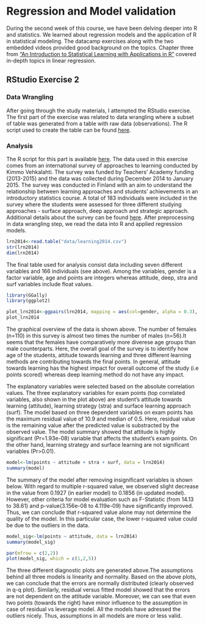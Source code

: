 # Regression and Model validation

During the second week of this course, we have been delving deeper into R and statistics. We learned about regression models and the application of R in statistical modeling. The datacamp exercises along with the two embedded videos provided good background on the topics. Chapter three from ["An Introduction to Statistical Learning with Applications in R"](http://www-bcf.usc.edu/~gareth/ISL/) covered in-depth topics in linear regression. 

## RStudio Exercise 2
### Data Wrangling
After going through the study materials, I attempted the RStudio exercise. The first part of the exercise was related to data wrangling where a subset of table was generated from a table with raw data (observations). The R script used to create the table can be found [here](https://github.com/kisun/IODS-project/tree/master/data/create_learning2014.R).

### Analysis
The R script for this part is available [here](https://github.com/kisun/IODS-project/tree/master/data/analysis.R).
The data used in this exercise comes from an international survey of approaches to learning conducted by Kimmo Vehkalahti. The survey was funded by Teachers' Academy funding (2013-2015) and the data was collected during December 2014 to January 2015. The survey was conducted in Finland with an aim to understand the relationship between learning approaches and students' achievements in an introductory statistics course. A total of 183 individuals were included in the survey where the students were assessed for three different studying approaches - surface approach, deep approach and strategic approach. Additional details about the survey can be found [here](http://www.slideshare.net/kimmovehkalahti/the-relationship-between-learning-approaches-and-students-achievements-in-an-introductory-statistics-course-in-finland
). After preprocessing in data wrangling step, we read the data into R and applied regression models.


```r
lrn2014<-read.table("data/learning2014.csv")
str(lrn2014)
dim(lrn2014)
```
The final table used for analysis consist data including seven different variables and 166 individuals (see above). Among the variables, gender is a factor variable, age and points are integers whereas attitude, deep, stra and surf variables include float values.

```r
library(GGally)
library(ggplot2)
```
```r
plot_lrn2014<-ggpairs(lrn2014, mapping = aes(col=gender, alpha = 0.3), lower=list(combo = wrap ("facethist", bins = 20)))
plot_lrn2014
```
The graphical overview of the data is shown above. The number of females (n=110) in this survey is almost two times the number of males (n=56).It seems that the females have comparatively more diverese age groups than male counterparts. Here, the overall goal of the survey is to identify how age of the students, attitude towards learning and three different learning methods are contributing towards the final points. In general, attitude towards learning has the highest impact for overall outcome of the study (i.e points scored) whereas deep learning method do not have any impact.  

The explanatory variables were selected based on the absolute correlation values. The three explanatory variables for exam points (top correlated variables, also shown in the plot above) are student's attitude towards learning (attitude), learning strategy (stra) and surface learning approach (surf). The model based on three dependent variables on exam points has the maximum residual value of 10.9 and median of 0.5. Here, residual value is the remaining value after the predicted value is substracted by the observed value. The model summary showed that attitude is highly significant (Pr=1.93e-08) variable that affects the student's exam points. On the other hand, learning strategy and surface learning are not significant variables (Pr>0.01). 
```r
model<-lm(points ~ attitude + stra + surf, data = lrn2014)
summary(model)
```
The summary of the model after removing insignificant variables is shown below. With regard to multiple r-squared value, we observed slight decrease in the value from 0.1927 (in earlier model) to 0.1856 (in updated model). However, other criteria for model evaluation such as F-Statistic (from 14.13 to 38.61) and p-value(3.156e-08 to 4.119e-09) have significantly improved. Thus, we can conclude that r-squared value alone may not determine the quality of the model. In this particular case, the lower r-squared value could be due to the outliers in the data. 
```r
model_sig<-lm(points ~ attitude, data = lrn2014)
summary(model_sig)
```

```r
par(mfrow = c(2,2))
plot(model_sig, which = c(1,2,5))
```

The three different diagnostic plots are generated above.The assumptions behind all three models is linearity and normality. Based on the above plots, we can conclude that the errors are normally distributed (clearly observed in q-q plot). Similarly, residual versus fitted model showed that the errors are not dependent on the attitude variable. Moreover, we can see that even two points (towards the right) have minor influence to the assumption in case of residual vs leverage model. All the models have adressed the outliers nicely. Thus, assumptions in all models are more or less valid.